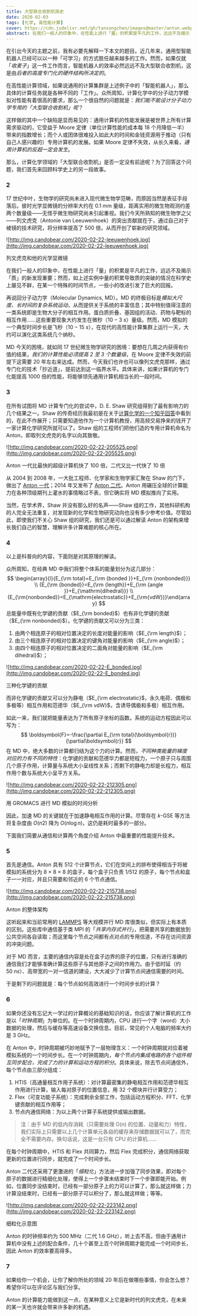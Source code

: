 ```yaml
---
title: 大型联合收割机简史
date: 2020-02-03
tags: [化学, 高性能计算]
cover: https://cdn.jsdelivr.net/gh/tansongchen/images@master/anton.webp
abstract: 在我们一般人的印象中，在性能上进行「量」的积累是平凡的工作，远远不及揭示「质」的新发现重要；然而，量的积累导致质的突破的情况在科学史上屡见不鲜，在某一个特殊的时间节点，一些小的改进引发了巨大的回报。
---
```


在引出今天的主题之前，我有必要先解释一下本文的题目。近几年来，通用型智能机器人已经可以以一种「可学习」的方式胜任越来越多的工作。然而，如果仅就「*收麦子*」这一件工作而言，智能机器人的效率必然远远不及大型联合收割机，这是由*后者的高度专门化的硬件结构所决定的*。

在高性能计算领域，如果说通用的计算集群是上述例子中的「智能机器人」，那么具体的计算任务就是各种不同的「工作」。众所周知，计算化学中的分子动力学模拟对性能有着很高的要求，那么一个很自然的问题就是：*我们能不能设计分子动力学专用的「大型联合收割机」呢*？

这样做的其中一个缺陷是显而易见的：通用计算机的性能发展是被世界上所有计算需求驱动的，它受益于 Moore 定律（单位计算性能的成本每 18 个月降低一半）带来的指数增长；而个人或团体很难投入如此大的时间和金钱资源用于推动（只有自己人感兴趣的）专用计算机的发展。如果 Moore 定律不失效，从长久来看，*通用计算机的反超一定会发生*。

那么，计算化学领域的「大型联合收割机」是否一定没有前途呢？为了回答这个问题，我们首先来回顾科学史上的另一段故事。

### 2

17 世纪中叶，生物学的研究尚未进入现代微生物学范畴，而原因当然是表征手段落后。彼时光学显微镜的分辨率大约在 $0.1~\mathrm{mm}$ 量级，距离实用的微生物观测约差两个数量级——无怪乎微生物研究尚未引起重视。我们今天所熟知的微生物学之父——列文虎克（Antonie van Leeuwenhoek）的突出贡献就在于，通过自己对于棱镜的技术研究，将分辨率提高了 500 倍，从而开创了崭新的研究领域。

![http://img.candobear.com/2020-02-22-leeuwenhoek.jpg](http://img.candobear.com/2020-02-22-leeuwenhoek.jpg)

列文虎克和他的光学显微镜

在我们一般人的印象中，在性能上进行「量」的积累是平凡的工作，远远不及揭示「质」的新发现重要；然而，如上述实例中量的积累导致质的突破的情况在科学史上屡见不鲜，在某一个特殊的时间节点，一些小的改进引发了巨大的回报。

再说回分子动力学（Molecular Dynamics, MD）。MD 的终极目标是*模拟大尺度、长时间的复杂系统运动*，从而提供关于系统的丰富信息；其中特别值得注意的一类系统即是生物大分子的相互作用。蛋白质折叠、基因组的活动、药物与靶标的相互作用……这些重要现象大约发生在微秒（10 − 3 *s*）量级。然而，MD 模拟的一个典型时间步长是飞秒（10 − 15 *s*），在现代的高性能计算集群上运行一天，大约可以演化这类系统几个纳秒。

MD 今天的困境，就如同 17 世纪微生物学研究的困境：要想在几周之内获得有价值的结果，*我们的计算性能必须提高 2 至 3 个数量级*，在 Moore 定律不失效的前提下这需要 20 年左右来达成。然而，今天我们也许也可以像列文虎克那样，通过专门化的技术「抄近道」，提前达到这一临界水平。具体来讲，如果计算机的专门化能提高 1000 倍的性能，将能够领先通用计算机相当长的一段时间。

### 3

在所有试图将 MD 计算专门化的尝试中，D. E. Shaw 研究组得到了最有影响力的几个结果之一。Shaw 的传奇经历我最初是在关于[计算化学的一个知乎回答](https://www.zhihu.com/question/30454088/answer/49284633)中看到的，在此不作展开；只需要知道他作为一个计算机教授，用高频交易挣来的钱开了一家计算化学研究所就可以了。Shaw 组的工程师们把他们造的专用计算机命名为 Anton，即取列文虎克的名字以向其致敬。

![http://img.candobear.com/2020-02-22-205525.png](http://img.candobear.com/2020-02-22-205525.png)

Anton 一代比最快的超级计算机快了 100 倍，二代又比一代快了 10 倍

从 2004 到 2008 年，一大批工程师、化学家和生物学家汇聚在 Shaw 的门下，做出了 [Anton 一代](https://dl.acm.org/doi/abs/10.1145/1364782.1364802)；2014 年又发布了 [Anton 二代](https://ieeexplore.ieee.org/abstract/document/7012191)。Anton 用碾压全球的计算能力在各种顶级期刊上灌水的事情略过不表，但它确实将 MD 模拟推向了实用。

当然，在学术界，Shaw 并没有那么好的名声——Shaw 组的工作，其他科研机构的人完全无法重复，对发现新的化学和生物研究动向也没有多少参考价值。尽管如此，即使我们不关心 Shaw 组的研究，我们还是可以通过解读 Anton 的架构来增长我们自己的智慧，理解许多计算难题的核心所在。

### 4

以上是科普向的内容，下面则是对其原理的解读。

众所周知，在经典 MD 中我们将整个体系的能量划分为这几部分： $$
\begin{array}{l}{E_{\rm total}=E_{\rm {bonded }}+E_{\rm {nonbonded}}} \\ {E_{\rm {bonded}}=E_{\rm {length}}+E_{\rm {angle }}+E_{\mathrm{dihedral}}} \\ {E_{\rm{nonbonded}}=E_{\mathrm{electrostatic}}+E_{\rm{vdW}}}\end{array}
$$ 总能量中既有化学键的贡献（$E_{\rm bonded}$）也有非化学键的贡献（$E_{\rm nonbonded}$）。化学键的贡献又可以分为三类：

1. 由两个相连原子的相对位置决定的长度对能量的影响（$E_{\rm length}$）；
2. 由三个相连原子的相对位置决定的键角对能量的影响（$E_{\rm angle}$）；
3. 由四个相连原子的相对位置决定的二面角对能量的影响（$E_{\rm dihedral}$）；

![http://img.candobear.com/2020-02-22-E_bonded.jpg](http://img.candobear.com/2020-02-22-E_bonded.jpg)

三种化学键的贡献

而非化学键的贡献又可以分为静电（$E_{\rm electrostatic}$，永久电荷、偶极和多极等）相互作用和范德华（$E_{\rm vdW}$，含诱导偶极和多极）相互作用。

如此一来，我们就把能量表达为了所有原子坐标的函数。系统的运动方程因此可以写为： $$
\boldsymbol{F}=-\frac{\partial E_{\rm total}(\boldsymbol{r})}{\partial\boldsymbol{r}}
$$ 在 MD 中，绝大多数的计算都归结为这个力的计算。然而，*不同种类能量的梯度对应的力有不同的特性*：化学键的贡献和范德华力都是短程力，一个原子只与周围几个原子作用，计算量与系统大小呈线性关系；而剩下的静电力却是长程力，相互作用个数与系统大小呈平方关系。

![http://img.candobear.com/2020-02-22-212305.png](http://img.candobear.com/2020-02-22-212305.png)

用 GROMACS 进行 MD 模拟的时间分析

因此，加速 MD 的关键就在于加速静电相互作用的计算。尽管存在 *k*-GSE 等方法将复杂度由 *O*(*n*2) 降为 *O*(*n*log *n*)，这仍是耗时最多的一部分。

下面我们简要从通信和计算两个角度介绍 Anton 中最重要的性能提升技术。

### 5

首先是通信。Anton 具有 512 个计算节点，它们在空间上的排布使得相当于将被模拟的系统分为 8 × 8 × 8 的盒子，每个盒子只负责 1/512 的原子，每个节点和盒子一一对应，并且只需要和邻近的 6 个节点通信。

![http://img.candobear.com/2020-02-22-215738.png](http://img.candobear.com/2020-02-22-215738.png)

Anton 的整体架构

这听起来和当前常用的 [LAMMPS](https://lammps.sandia.gov/) 等大规模并行 MD 库很类似，但实际上有本质的区别。这些库中通信基于类 MPI 的「*共享内存式并行*」，把需要共享的数据放到公共空间各自读取；而这里每个节点之间都有点对点的专用信道，不存在访问资源的冲突问题。

对于 MD 而言，主要的通信内容是处在盒子边界的原子的位置，只有进行准确的通信我们才能够准确计算这些原子与其他原子之间的作用力。由于低时延（约 50 *ns*）、高带宽的一对一信道的建设，大大减少了计算节点间通信需要的时间。

于是剩下的问题就是：每个节点如何高效进行一个时间步长的计算？

### 6

如果你还没有忘记大一学过的计算概论的基础知识的话，你应该了解计算机的工作是以「*时钟周期*」为单位的。在一个时钟周期内，CPU 进行一个字（word）大小数据的处理，然后与缓存等高速设备交换信息。目前，常见的个人电脑的频率大约是 3 GHz。

在 Anton 中，时钟周期被巧妙地赋予了一层物理含义：一个时钟周期就对应着被模拟系统的一个时间步长。在一个时钟周期内，*每个节点内集成电路的各个组件相互同步配合，完成了力的计算和运动方程的积分*。具体来说，除去节点间通信外，每个节点由三部分组成：

1. HTIS（高通量相互作用子系统）：对计算最密集的静电相互作用和范德华相互作用进行计算，输入每对原子的位置信息，用 32 个模块并行计算受力；
2. Flex（可变功能子系统）：完成剩余全部工作，包括运动方程积分、FFT、化学键贡献的相互作用等；
3. 节点内通信网络：为以上两个计算子系统提供或输出数据。

> 注：由于 MD 的低内存消耗（只需要处理 O(n) 的位置、动量和力）特性，我们实际上只需要以上几个计算单元各自的缓存来存储数据就可以了，而完全不需要内存。换句话说，这是一台只有 CPU 的计算机……
>

在每个时钟周期中，HTIS 和 Flex 共同算力，然后 Flex 完成积分，通信网络获取更新的位置进行同步，就完成了一个时间步长。

Anton 二代还采用了更激进的「*细粒化*」方法进一步加强了同步效果，即对每个原子的数据进行精细化处理，使得上一个步骤未结束时下一个步骤即能开始。例如，位置同步没结束时，已经有一部分原子上的力可以计算了，那么就这样做；力计算没结束时，已经有一部分原子可以积分了，那么就这样做；等等。

![http://img.candobear.com/2020-02-22-223142.png](http://img.candobear.com/2020-02-22-223142.png)

细粒化示意图

Anton 的时钟频率约为 500 MHz（二代 1.6 GHz），听上去不高，但由于通用计算机中没有上述的配合条件，几十个甚至上百个时钟周期才能完成一个时间步长，因此 Anton 的效率要高得多。

### 7

如果给你一个机会，让你了解你所处的领域 20 年后在做哪些事情，你会怎么想？希望你可以在评论区与我们分享。

Anton 的计算能力能做到这一点，在某种意义上它是新时代的列文虎克，在未来的某一天也许就会带来许多新的机遇。
